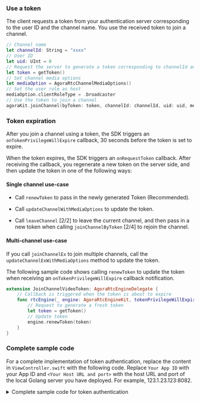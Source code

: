 
### Use a token

The client requests a token from your authentication server corresponding to the user ID and the channel name. You use the received token to join a channel.

```swift
// Channel name
let channelId: String = "xxxx"
// User ID
let uid: UInt = 0
// Request the server to generate a token corresponding to channelId and uid
let token = getToken()
// Set channel media options
let mediaOption = AgoraRtcChannelMediaOptions()
// Set the user role as host
mediaOption.clientRoleType = .broadcaster
// Use the token to join a channel
agoraKit.joinChannel(byToken: token, channelId: channelId, uid: uid, mediaOptions: mediaOption)
```

### Token expiration 

After you join a channel using a token, the SDK triggers an `onTokenPrivilegeWillExpire` callback, 30 seconds before the token is set to expire.

When the token expires, the SDK triggers an `onRequestToken` callback. After receiving the callback, you regenerate a new token on the server side, and then update the token in one of the following ways:

#### Single channel use-case

* Call `renewToken` to pass in the newly generated Token (Recommended).

* Call `updateChannelWithMediaOptions` to update the token.

* Call `leaveChannel` [2/2] to leave the current channel, and then pass in a new token when calling `joinChannelByToken` [2/4] to rejoin the channel.

#### Multi-channel use-case

If you call `joinChannelEx` to join multiple channels, call the `updateChannelExWithMediaOptions` method to update the token.

The following sample code shows calling `renewToken` to update the token when receiving an `onTokenPrivilegeWillExpire` callback notification.

```swift
extension JoinChannelVideoToken: AgoraRtcEngineDelegate {
    // Callback is triggered when the token is about to expire
    func rtcEngine(_ engine: AgoraRtcEngineKit, tokenPrivilegeWillExpire token: String) {
        // Request to generate a fresh token
        let token = getToken()
        // Update token
        engine.renewToken(token)
    }
}
```

### Complete sample code

For a complete implementation of token authentication, replace the content in `ViewController.swift` with the following code. Replace `Your App ID` with your App ID and `<Your Host URL and port>` with the host URL and port of the local Golang server you have deployed. For example, 123.1.23.123:8082.

<details>
<summary>Complete sample code for token authentication</summary>
<CodeBlock language="java" showLineNumbers>
{`import UIKit

public enum TokenError: Error{
    case noData
    case invalidData
}

class ViewController: UIViewController {
    var localView: UIView!
    var remoteView: UIView!

    var agoraKit: AgoraRtcEngineKit!

    override func viewDidLoad() {
        super.viewDidLoad()
        //After loading the view, you can make other settings
        initView()
        initializeAgoraEngine()
        setClientRole()
        setupLocalVideo()
        fetchToken(channelName: "test", userId: 1234, role: 1){ result in
            switch result {
            case .success(let token):
                print("token is: \(token)")
                self.joinChannel(token: token)
            case .failure(let err):
                print("Could not fetch token: \(err)")
            }
        }
    }

    override func viewDidLayoutSubviews(){
        super.viewDidLayoutSubviews()
        remoteView.frame = self.view.bounds
        localView.frame = CGRect(x: self.view.bounds.width - 90, y: 0, width: 90, height: 160)
    }

    override func viewDidDisappear(_ animated: Bool) {
        super.viewDidDisappear(true)
        leaveChannel()
        destroy()
    }

    func initView(){
        remoteView = UIView()
        self.view.addSubview(remoteView)
        localView = UIView()
        self.view.addSubview(localView)
    }

    func initializeAgoraEngine(){
        let config = AgoraRtcEngineConfig()
        config.appId = "Your App ID"
        config.channelProfile = .liveBroadcasting
        agoraKit = AgoraRtcEngineKit.sharedEngine(with: config, delegate: self)
        if agoraKit != nil{
            print("Initialization successful")
        }
        else{
            print("Initialization failed")
        }
    }

    func setClientRole(){
        agoraKit.setClientRole(.broadcaster)
    }

    func setupLocalVideo(){
        agoraKit.enableVideo()
        agoraKit.startPreview()
        let videoCanvas = AgoraRtcVideoCanvas()
        videoCanvas.uid = 0
        videoCanvas.renderMode = .hidden
        videoCanvas.view = localView
        agoraKit.setupLocalVideo(videoCanvas)
    }

    func joinChannel(token:String){
        let option = AgoraRtcChannelMediaOptions()
        agoraKit.joinChannel(byToken: token, channelId: "test", uid: 123456, mediaOptions: option)
    }

    func leaveChannel(){
        agoraKit.stopPreview()
        agoraKit.leaveChannel(nil)
    }

    func destroy(){
        AgoraRtcEngineKit.destroy()
    }

    func fetchToken(channelName: String, userId: UInt, role: UInt,
        callback: @escaping (Result<String, Error>) -> Void
    ){
        let url = URL(string: "http://<Your Host URL and port>/fetch_rtc_token")
        let parameters = ["uid":userId,"channelName": channelName, "role": role] as [String : Any]

        print(parameters.self)

        var request = URLRequest(
            url: url!,
            timeoutInterval: 10
        )

        request.httpMethod = "POST"

        do {
            request.httpBody = try JSONSerialization.data(withJSONObject: parameters, options: .prettyPrinted)
        }
        catch let error {
            print(error.localizedDescription)
        }

        URLSession.shared.dataTask(with: request){data, _, err in
            guard let data = data else {
                if let err = err {
                    callback(.failure(err))
                }
                else {
                    callback(.failure(TokenError.noData))
                }
            return
        }

        let responseJSON = try? JSONSerialization.jsonObject(with: data, options: [])

        if let responseDict = responseJSON as? [String: Any], let token = responseDict["token"] as? String {
            callback(.success(token))
        } else {
            callback(.failure(TokenError.invalidData))
        }

    }.resume()
}
}

extension ViewController: AgoraRtcEngineDelegate{
    func rtcEngine(_ engine: AgoraRtcEngineKit, didJoinedOfUid uid: UInt, elapsed: Int){
        let videoCanvas = AgoraRtcVideoCanvas()
        videoCanvas.uid = uid
        videoCanvas.renderMode = .hidden
        videoCanvas.view = remoteView
        agoraKit.setupRemoteVideo(videoCanvas)
    }

    func rtcEngine(_ engine: AgoraRtcEngineKit, tokenPrivilegeWillExpire token: String) {
        self.fetchToken(channelName: "test", userId: 1234, role: 1){ result in
            switch result {
            case .success(let token):
                print("token is: \(token)")
                self.agoraKit.renewToken(token)
                print("Renewed the token")
            case .failure(let err):
                print("Could not fetch token: \(err)")
            }
        }
    }

    func rtcEngine(_ engine: AgoraRtcEngineKit, connectionStateChanged state: AgoraConnectionState, reason: AgoraConnectionChangedReason) {
        print("Connection state changed to")
        print(state.rawValue)
    }

    func rtcEngineRequestToken(_ engine: AgoraRtcEngineKit) {
        fetchToken(channelName: "test", userId: 1234, role: 1){ result in
            switch result {
                case .success(let token):
                    print("token is: \(token)")
                    self.joinChannel(token: token)
                case .failure(let err):
                    print("Could not fetch token: \(err)")
                }
        }
    }
}`}
</CodeBlock>
</details>

